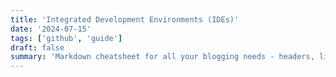 ```yaml
---
title: 'Integrated Development Environments (IDEs)'
date: '2024-07-15'
tags: ['github', 'guide']
draft: false
summary: 'Markdown cheatsheet for all your blogging needs - headers, lists, images, tables and more! An illustrated guide based on GitHub Flavored Markdown.'
---
```




<FeatureCard
  imageSrc="/static/images/vs_code.webp"
  imageAlt="IntelliJ IDEA Icon"
  title="Visual Studio Code"
  description="Best for lightweight and customizable development"
  titleLink = "https://code.visualstudio.com/"
/>

$~~~~~~~~~~~$

<FeatureCard
  imageSrc="/static/images/intellij_ide.webp"
  imageAlt="IntelliJ IDEA Icon"
  title="Android Studio"
  description="Best for Java development"
   titleLink = "https://developer.android.com/studio"
/>

$~~~~~~~~~~~$

<FeatureCard
  imageSrc="/static/images/android_studio.webp"
  imageAlt="IntelliJ IDEA Icon"
  title="Android Studio"
  description="Official Integrated Development Environment (IDE) for Android app development."
   titleLink = "https://code.visualstudio.com/"
/>

$~~~~~~~~~~~$
<FeatureCard
  imageSrc="/static/images/pycharm.webp"
  imageAlt="IntelliJ IDEA Icon"
  title="Pycharm"
  description="Best for data science and web development"
   titleLink = "https://code.visualstudio.com/"
/>
